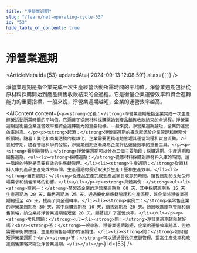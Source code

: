 ```yaml
---
title: "淨營業週期"
slug: "/learn/net-operating-cycle-53"
id: "53"
hide_table_of_contents: true
---
```



# 淨營業週期

<ArticleMeta id={53} updatedAt={'2024-09-13 12:08:59'} alias={`[]`} />
<div className='border-solid border-b border-t-0 my-4 border-[var(--ifm-color-gray-300)]' />

淨營業週期是指企業完成一次生產經營活動所需時間的平均值。淨營業週期包括從原材料採購開始到產品銷售收款結束的全過程。它是衡量企業運營效率和資金週轉能力的重要指標，一般來説，淨營業週期越短，企業的運營效率越高。

<AIContent content={`<p><strong>定義：</strong>淨營業週期是指企業完成一次生產經營活動所需時間的平均值。它涵蓋了從原材料採購開始到產品銷售收款結束的全過程。淨營業週期是衡量企業運營效率和資金週轉能力的重要指標。一般來説，淨營業週期越短，企業的運營效率越高。</p><p><strong>起源：</strong>淨營業週期的概念起源於企業管理和財務分析領域。隨着工業化和商業活動的複雜化，企業需要更精確地管理其運營流程和資金流動。20 世紀中期，隨着管理科學的發展，淨營業週期逐漸成為企業評估運營效率的重要工具。</p><p><strong>類別與特點：</strong>淨營業週期可以分為三個主要階段：採購週期、生產週期和銷售週期。<ul><li><strong>採購週期：</strong>從原材料採購到原材料入庫的時間。這一階段的特點是需要有效的供應鏈管理。</li><li><strong>生產週期：</strong>從原材料入庫到產品生產完成的時間。生產週期的長短取決於生產工藝和生產效率。</li><li><strong>銷售週期：</strong>從產品生產完成到產品銷售收款的時間。銷售週期的長短受市場需求和銷售策略的影響。</li></ul></p><p><strong>具體案例：</strong><ul><li><strong>案例一：</strong>某製造企業的淨營業週期為 60 天，其中採購週期為 15 天，生產週期為 20 天，銷售週期為 25 天。通過優化供應鏈管理和生產流程，該企業將淨營業週期縮短至 45 天，提高了資金週轉率。</li><li><strong>案例二：</strong>某零售企業的淨營業週期為 30 天，其中採購週期為 10 天，銷售週期為 20 天。通過改進庫存管理和銷售策略，該企業將淨營業週期縮短至 20 天，顯著提升了運營效率。</li></ul></p><p><strong>常見問題：</strong><ul><li><strong>問：</strong>淨營業週期越短越好嗎？<br/><strong>答：</strong>一般來説，淨營業週期越短，企業的運營效率越高，但也需要平衡供應鏈、生產和銷售各環節的協調性。</li><li><strong>問：</strong>如何縮短淨營業週期？<br/><strong>答：</strong>可以通過優化供應鏈管理、提高生產效率和改進銷售策略來縮短淨營業週期。</li></ul></p>`} id={53} />

